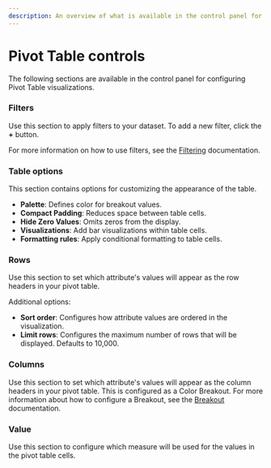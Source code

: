 ```yaml
---
description: An overview of what is available in the control panel for configuring Pivot Table visualizations.
---
```


# Pivot Table controls

The following sections are available in the control panel for configuring Pivot Table visualizations.

### Filters

Use this section to apply filters to your dataset. To add a new filter, click the **+** button.

For more information on how to use filters, see the [Filtering](../filter) documentation.

### Table options
This section contains options for customizing the appearance of the table.
- **Palette**: Defines color for breakout values.
- **Compact Padding**: Reduces space between table cells.
- **Hide Zero Values**: Omits zeros from the display.
- **Visualizations**: Add bar visualizations within table cells.
- **Formatting rules**: Apply conditional formatting to table cells.

### Rows

Use this section to set which attribute's values will appear as the row headers in your pivot table.

Additional options:
- **Sort order**: Configures how attribute values are ordered in the visualization.
- **Limit rows**: Configures the maximum number of rows that will be displayed. Defaults to 10,000.

### Columns

Use this section to set which attribute's values will appear as the column headers in your pivot table. This is configured as a Color Breakout. For more information about how to configure a Breakout, see the [Breakout](../breakout) documentation.

### Value

Use this section to configure which measure will be used for the values in the pivot table cells.
